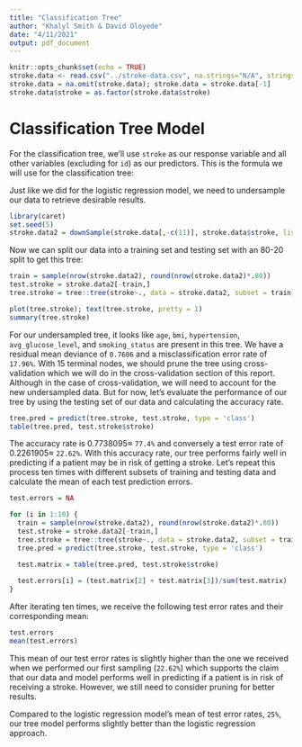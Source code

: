 ```yaml
---
title: "Classification Tree"
author: "Khalyl Smith & David Oloyede"
date: "4/11/2021"
output: pdf_document
---
```


```r
knitr::opts_chunk$set(echo = TRUE)
stroke.data <- read.csv("../stroke-data.csv", na.strings="N/A", stringsAsFactors = TRUE)
stroke.data = na.omit(stroke.data); stroke.data = stroke.data[-1]
stroke.data$stroke = as.factor(stroke.data$stroke)
```

# Classification Tree Model

For the classification tree, we'll use `stroke` as our response variable and all other variables (excluding for `id`) as our predictors. This is the formula we will use for the classification tree:
\begin{align*}
& \hat{stroke} \sim gender + age + hypertension + heart\_disease + ever\_married + \\
& work\_type + Residence\_type + avg\_glucose\_level + bmi + smoking\_status 
\end{align*}

Just like we did for the logistic regression model, we need to undersample our data to retrieve desirable results.

```r
library(caret)
set.seed(5)
stroke.data2 = downSample(stroke.data[,-c(11)], stroke.data$stroke, list = FALSE, yname = "stroke")
```

Now we can split our data into a training set and testing set with an 80-20 split to get this tree:

```r
train = sample(nrow(stroke.data2), round(nrow(stroke.data2)*.80))
test.stroke = stroke.data2[-train,]
tree.stroke = tree::tree(stroke~., data = stroke.data2, subset = train)
```

```r
plot(tree.stroke); text(tree.stroke, pretty = 1)
summary(tree.stroke)
```

For our undersampled tree, it looks like `age`, `bmi`, `hypertension`, `avg_glucose_level`, and `smoking_status` are present in this tree. We have a residual mean deviance of `0.7606` and a misclassification error rate of `17.96%`. With 15 terminal nodes, we should prune the tree using cross-validation which we will do in the cross-validation section of this report. Although in the case of cross-validation, we will need to account for the new undersampled data. But for now, let's evaluate the performance of our tree by using the testing set of our data and calculating the accuracy rate.

```r
tree.pred = predict(tree.stroke, test.stroke, type = 'class')
table(tree.pred, test.stroke$stroke)
```

The accuracy rate is $0.7738095 \approx$ `77.4%` and conversely a test error rate of $0.2261905 \approx$ `22.62%`. With this accuracy rate, our tree performs fairly well in predicting if a patient may be in risk of getting a stroke. Let's repeat this process ten times with different subsets of training and testing data and calculate the mean of each test prediction errors.

```r
test.errors = NA

for (i in 1:10) {
  train = sample(nrow(stroke.data2), round(nrow(stroke.data2)*.80))
  test.stroke = stroke.data2[-train,]
  tree.stroke = tree::tree(stroke~., data = stroke.data2, subset = train)
  tree.pred = predict(tree.stroke, test.stroke, type = 'class')

  test.matrix = table(tree.pred, test.stroke$stroke)
  
  test.errors[i] = (test.matrix[2] + test.matrix[3])/sum(test.matrix)
}

```

After iterating ten times, we receive the following test error rates and their corresponding mean:

```r
test.errors
mean(test.errors)
```

This mean of our test error rates is slightly higher than the one we received when we performed our first sampling (`22.62%`) which supports the claim that our data and model performs well in predicting if a patient is in risk of receiving a stroke. However, we still need to consider pruning for better results.

Compared to the logistic regression model's mean of test error rates, `25%`, our tree model performs slightly better than the logistic regression approach.